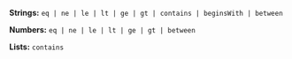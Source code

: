 **Strings:** `eq | ne | le | lt | ge | gt | contains | beginsWith | between`

**Numbers:** `eq | ne | le | lt | ge | gt | between`

**Lists:** `contains`